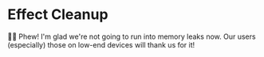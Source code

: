 # Effect Cleanup

👨‍💼 Phew! I'm glad we're not going to run into memory leaks now. Our users
(especially) those on low-end devices will thank us for it!
